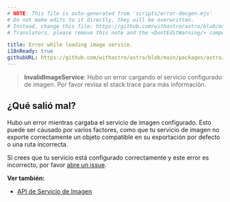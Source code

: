 ```yaml
---
# NOTE: This file is auto-generated from 'scripts/error-docgen.mjs'
# Do not make edits to it directly, they will be overwritten.
# Instead, change this file: https://github.com/withastro/astro/blob/main/packages/astro/src/core/errors/errors-data.ts
# Translators, please remove this note and the <DontEditWarning/> component.

title: Error while loading image service.
i18nReady: true
githubURL: https://github.com/withastro/astro/blob/main/packages/astro/src/core/errors/errors-data.ts
---
```


> **InvalidImageService**: Hubo un error cargando el servicio configurado de imagen. Por favor revisa el stack trace para más información.

## ¿Qué salió mal?
Hubo un error mientras cargaba el servicio de imagen configurado. Esto puede ser causado por varios factores, como que tu servicio de imagen no exporte correctamente un objeto compatible en su exportación por defecto o una ruta incorrecta.

Si crees que tu servicio está configurado correctamente y este error es incorrecto, por favor [abre un issue](https://astro.build/issues/).

**Ver también:**
-  [API de Servicio de Imagen](/es/reference/image-service-reference/)
